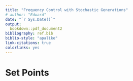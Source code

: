 ```yaml
---
title: "Frequency Control with Stochastic Generations"
# author: "Edward"
date: "`r Sys.Date()`"
output: 
  bookdown::pdf_document2
bibliography: ref.bib
biblio-style: "apalike"
link-citations: true
colorlinks: yes
---
```


# Set Points

